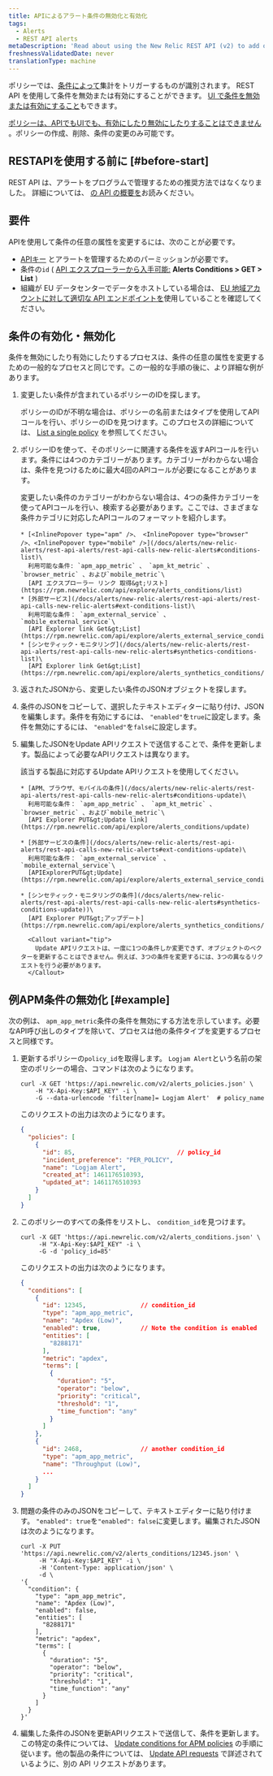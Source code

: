 ```yaml
---
title: APIによるアラート条件の無効化と有効化
tags:
  - Alerts
  - REST API alerts
metaDescription: 'Read about using the New Relic REST API (v2) to add or remove apps, servers, and other entities from a policy condition.'
freshnessValidatedDate: never
translationType: machine
---
```


ポリシーでは、[条件によって](/docs/alerts/create-alert/create-alert-condition/alert-conditions)集計をトリガーするものが識別されます。 REST API を使用して条件を無効または有効にすることができます。 [UI で条件を無効または有効にすること](/docs/alerts/new-relic-alerts/updating-alert-policies/disable-or-delete-alert-policies-conditions#condition-on-off)もできます。

[ポリシーは、APIでもUIでも、有効にしたり無効にしたりすることはできません](/docs/alerts/new-relic-alerts/updating-alert-policies/disable-or-delete-alert-policies-conditions#disable-policy) 。ポリシーの作成、削除、条件の変更のみ可能です。

## RESTAPIを使用する前に [#before-start]

REST API は、アラートをプログラムで管理するための推奨方法ではなくなりました。 詳細については、 [<InlinePopover type="alerts" />の API の概要を](/docs/alerts-applied-intelligence/new-relic-alerts/advanced-alerts/alerts-api/intro-alerts-api)お読みください。

## 要件

APIを使用して条件の任意の属性を変更するには、次のことが必要です。

* [APIキー](/docs/apis/rest-api-v2/getting-started/introduction-new-relic-rest-api-v2#api_key) とアラートを管理するためのパーミッションが必要です。
* 条件の`id` ( [API エクスプローラーから入手可能:](https://rpm.newrelic.com/api/explore/alerts_condition/list) <DNT>**Alerts Conditions &gt; GET &gt; List**</DNT> )
* 組織が EU データセンターでデータをホストしている場合は、 [EU 地域アカウントに対して適切な API エンドポイントを](/docs/using-new-relic/welcome-new-relic/getting-started/introduction-eu-region-data-center#endpoints)使用していることを確認してください。

## 条件の有効化・無効化

条件を無効にしたり有効にしたりするプロセスは、条件の任意の属性を変更するための一般的なプロセスと同じです。この一般的な手順の後に、より詳細な例があります。

1. 変更したい条件が含まれているポリシーのIDを探します。

   ポリシーのIDが不明な場合は、ポリシーの名前またはタイプを使用してAPIコールを行い、ポリシーのIDを見つけます。このプロセスの詳細については、 [List a single policy](/docs/alerts/alert-policies/rest-api-alert-policies/list-policies-v2#single_policy) を参照してください。

2. ポリシーIDを使って、そのポリシーに関連する条件を返すAPIコールを行います。条件には4つのカテゴリーがあります。カテゴリーがわからない場合は、条件を見つけるために最大4回のAPIコールが必要になることがあります。

   <CollapserGroup>
     <Collapser id="types-conditions-API" title="コンディションID検索の詳細">
       変更したい条件のカテゴリーがわからない場合は、4つの条件カテゴリーを使ってAPIコールを行い、検索する必要があります。ここでは、さまざまな条件カテゴリに対応したAPIコールのフォーマットを紹介します。

       * [<InlinePopover type="apm" />、 <InlinePopover type="browser" />、<InlinePopover type="mobile" />](/docs/alerts/new-relic-alerts/rest-api-alerts/rest-api-calls-new-relic-alerts#conditions-list)\
         利用可能な条件: `apm_app_metric` 、 `apm_kt_metric` 、 `browser_metric` 、および`mobile_metric`\
         [API エクスプローラー リンク 取得&gt;リスト](https://rpm.newrelic.com/api/explore/alerts_conditions/list)
       * [外部サービス](/docs/alerts/new-relic-alerts/rest-api-alerts/rest-api-calls-new-relic-alerts#ext-conditions-list)\
         利用可能な条件： `apm_external_service` 、 `mobile_external_service`\
         [API Explorer link Get&gt;List](https://rpm.newrelic.com/api/explore/alerts_external_service_conditions/list)
       * [シンセティック・モニタリング](/docs/alerts/new-relic-alerts/rest-api-alerts/rest-api-calls-new-relic-alerts#synthetics-conditions-list)\
         [API Explorer link Get&gt;List](https://rpm.newrelic.com/api/explore/alerts_synthetics_conditions/list)
     </Collapser>
   </CollapserGroup>

3. 返されたJSONから、変更したい条件のJSONオブジェクトを探します。

4. 条件のJSONをコピーして、選択したテキストエディターに貼り付け、JSONを編集します。条件を有効にするには、 `"enabled"`を`true`に設定します。条件を無効にするには、 `"enabled"`を`false`に設定します。

5. 編集したJSONをUpdate APIリクエストで送信することで、条件を更新します。製品によって必要なAPIリクエストは異なります。

   <CollapserGroup>
     <Collapser id="update-api-requests" title="アップデートAPIリクエストの詳細">
       該当する製品に対応するUpdate APIリクエストを使用してください。

       * [APM、ブラウザ、モバイルの条件](/docs/alerts/new-relic-alerts/rest-api-alerts/rest-api-calls-new-relic-alerts#conditions-update)\
         利用可能な条件： `apm_app_metric` 、 `apm_kt_metric` 、 `browser_metric` 、および`mobile_metric`\
         [API Explorer PUT&gt;Update link](https://rpm.newrelic.com/api/explore/alerts_conditions/update)

       * [外部サービスの条件](/docs/alerts/new-relic-alerts/rest-api-alerts/rest-api-calls-new-relic-alerts#ext-conditions-update)\
         利用可能な条件： `apm_external_service` 、 `mobile_external_service`\
         [APIExplorerPUT&gt;Update](https://rpm.newrelic.com/api/explore/alerts_external_service_conditions/update)

       * [シンセティック・モニタリングの条件](/docs/alerts/new-relic-alerts/rest-api-alerts/rest-api-calls-new-relic-alerts#synthetics-conditions-update))\
         [API Explorer PUT&gt;アップデート](https://rpm.newrelic.com/api/explore/alerts_synthetics_conditions/update)

         <Callout variant="tip">
           Update APIリクエストは、一度に1つの条件しか変更できず、オブジェクトのベクターを更新することはできません。例えば、3つの条件を変更するには、3つの異なるリクエストを行う必要があります。
         </Callout>
     </Collapser>
   </CollapserGroup>

## 例APM条件の無効化 [#example]

次の例は、 `apm_app_metric`条件の条件を無効にする方法を示しています。必要なAPI呼び出しのタイプを除いて、プロセスは他の条件タイプを変更するプロセスと同様です。

1. 更新するポリシーの`policy_id`を取得します。 `Logjam Alert`という名前の架空のポリシーの場合、コマンドは次のようになります。

   ```shell
   curl -X GET 'https://api.newrelic.com/v2/alerts_policies.json' \
       -H "X-Api-Key:$API_KEY" -i \
       -G --data-urlencode 'filter[name]= Logjam Alert'  # policy_name
   ```

   このリクエストの出力は次のようになります。

   ```json
   {
     "policies": [
       {
         "id": 85,                            // policy_id
         "incident_preference": "PER_POLICY",
         "name": "Logjam Alert",
         "created_at": 1461176510393,
         "updated_at": 1461176510393
       }
     ]
   }
   ```

2. このポリシーのすべての条件をリストし、 `condition_id`を見つけます。

   ```shell
   curl -X GET 'https://api.newrelic.com/v2/alerts_conditions.json' \
        -H "X-Api-Key:$API_KEY" -i \
        -G -d 'policy_id=85'
   ```

   このリクエストの出力は次のようになります。

   ```json
   {
     "conditions": [
       {
         "id": 12345,               // condition_id
         "type": "apm_app_metric",
         "name": "Apdex (Low)",
         "enabled": true,           // Note the condition is enabled
         "entities": [
           "8288171"
         ],
         "metric": "apdex",
         "terms": [
           {
             "duration": "5",
             "operator": "below",
             "priority": "critical",
             "threshold": "1",
             "time_function": "any"
           }
         ]
       },
       {
         "id": 2468,                // another condition_id
         "type": "apm_app_metric",
         "name": "Throughput (Low)",
         ...
       }
     ]
   }
   ```

3. 問題の条件のみのJSONをコピーして、テキストエディターに貼り付けます。 `"enabled": true`を`"enabled": false`に変更します。編集されたJSONは次のようになります。

   ```shell lineHighlight=9
   curl -X PUT 'https://api.newrelic.com/v2/alerts_conditions/12345.json' \
        -H "X-Api-Key:$API_KEY" -i \
        -H 'Content-Type: application/json' \
        -d \
   '{
     "condition": {
       "type": "apm_app_metric",
       "name": "Apdex (Low)",
       "enabled": false,
       "entities": [
         "8288171"
       ],
       "metric": "apdex",
       "terms": [
         {
           "duration": "5",
           "operator": "below",
           "priority": "critical",
           "threshold": "1",
           "time_function": "any"
         }
       ]
     }
   }'
   ```

4. 編集した条件のJSONを更新APIリクエストで送信して、条件を更新します。この特定の条件については、 [Update conditions for APM policies](/docs/alerts/new-relic-alerts/rest-api-alerts/rest-api-calls-new-relic-alerts#conditions-update) の手順に従います。他の製品の条件については、 [Update API requests](#update-api-requests) で詳述されているように、別の API リクエストがあります。